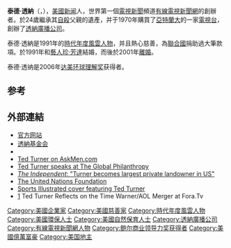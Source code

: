 {{noteTA
|G1=Show
}}
{{Infobox Celebrity
|name = 泰德·透纳
|image = Ted Turner LF.JPG
|caption = 透纳，2007年
|birth_name = Robert Edward Turner III
|birth_date = {{birth date and age|1938|11|19}}
|birth_place = {{USA}}[[俄亥俄州|俄亥俄州]][[辛辛那提|辛辛那提]] 
|nationality = {{USA}}
|known_for = 电视业, [[Ted's_Montana_Grill|Ted's Montana Grill]], former owner of the [[Atlanta_Braves|Atlanta Braves]], [[philanthropy|philanthropy]]
|death_date =
|death_place = 
|alma_mater    = [[布朗大学|布朗大学]]
|occupation = 傳媒大亨
|networth={{steady}} 23億美元<ref>{{cite news| url=http://www.forbes.com/lists/2008/54/400list08_Robert-E-Ted-Turner_ETX7.html| title=The Forbes 400 - #190 "Robert E "Ted" Turner| work=[[Forbes|Forbes]]| date=2008-09-17| accessdate=2008-10-11| archive-date=2008-10-21| archive-url=https://web.archive.org/web/20081021174440/http://www.forbes.com/lists/2008/54/400list08_Robert-E-Ted-Turner_ETX7.html| dead-url=no}}</ref>
|spouse = Julia Gale Nye (1960–1964) <br/> Jane Shirley Smith (1965–1988) <br/> [[珍·芳達|珍·芳達]] (1991–2001)
|children = Laura Lee, Robert Edward IV, Rhett, Beauregard, Jennie
|website =
|footnotes =
}}

'''泰德·透納'''（{{lang-en|Ted Turner}}，{{bd|1938年|11月19日||}}），[[美國|美國]][[新闻|新闻]]人，世界第一個[[電視新聞|電視新聞]]頻道[[有線電視新聞網|有線電視新聞網]]的創辦者。於24歲繼承其[[自殺|自殺]]父親的遺產，并于1970年購買了[[亞特蘭大|亞特蘭大]]的一家[[電視台|電視台]]，創辦了[[透納廣播公司|透納廣播公司]]。

泰德·透納是1991年的[[時代年度風雲人物|時代年度風雲人物]]，并且熱心慈善，為[[聯合國|聯合國]]捐助過大筆款項。於1991年和[[藝人|藝人]][[珍·芳達|珍·芳達]]結婚，而後於2001年[[離婚|離婚]]。

泰德·透纳是2006年[[达美环球理解奖|达美环球理解奖]]获得者。

==参考==
{{Reflist}}

== 外部連結 ==
{{Commonscat|Ted Turner}}
*[http://www.tedturner.com/ 官方网站] {{Wayback|url=http://www.tedturner.com/ |date=20080723115105 }}
*[http://www.turnerfoundation.org 透納基金会] {{Wayback|url=http://www.turnerfoundation.org/ |date=20200817180322 }}
*{{imdb name|0877894|Ted Turner}}
*[http://www.askmen.com/men/feb00/14_ted_turner.html Ted Turner on AskMen.com] {{Wayback|url=http://www.askmen.com/men/feb00/14_ted_turner.html |date=20080226200450 }}
*[https://web.archive.org/web/20081206041858/http://fora.tv/fora/showthread.php?t=107 Ted Turner speaks at The Global Philanthropy]
*[http://news.independent.co.uk/world/americas/article3213020.ece ''The Independent'': "Turner becomes largest private landowner in US"] {{Wayback|url=http://news.independent.co.uk/world/americas/article3213020.ece |date=20080704153224 }}
*[http://www.unfoundation.org The United Nations Foundation] {{Wayback|url=http://www.unfoundation.org/ |date=20200910104212 }}
*[http://vault.sportsillustrated.cnn.com/vault/cover/featured/8544/index.htm Sports Illustrated cover featuring Ted Turner] {{Wayback|url=http://vault.sportsillustrated.cnn.com/vault/cover/featured/8544/index.htm |date=20090504084449 }}
* [https://web.archive.org/web/20081210204428/http://fora.tv/2008/11/19/Ted_Turner_Looks_Back_at_Levin_Time_Warner__AOL_Merger] Ted Turner Reflects on the Time Warner/AOL Merger at Fora.Tv

{{Time Persons of the Year 1976–2000}}
{{鲍尔商业领导力奖获得者}}
{{Authority control}}
{{DEFAULTSORT:Turner, Ted}}

[[Category:美國企業家|Category:美國企業家]]
[[Category:美國慈善家|Category:美國慈善家]]
[[Category:時代年度風雲人物|Category:時代年度風雲人物]]
[[Category:美國環保人士|Category:美國環保人士]]
[[Category:美國自然保育人士|Category:美國自然保育人士]]
[[Category:透納廣播公司|Category:透納廣播公司]]
[[Category:有線電視新聞網人物|Category:有線電視新聞網人物]]
[[Category:鲍尔商业领导力奖获得者|Category:鲍尔商业领导力奖获得者]]
[[Category:美國億萬富豪|Category:美國億萬富豪]]
[[Category:美国地主|Category:美国地主]]